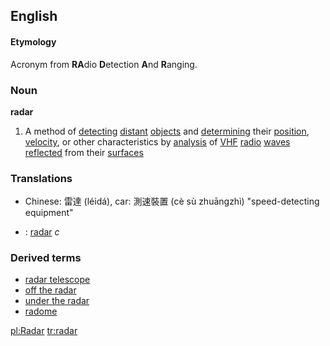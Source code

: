 ==English==
====Etymology====
Acronym from '''RA'''dio '''D'''etection '''A'''nd '''R'''anging.
===Noun===
{{wikipedia}}
'''radar'''
# A method of [[detecting]] [[distant]] [[object]]s and [[determining]] their [[position]], [[velocity]], or other characteristics by [[analysis]] of [[VHF]] [[radio]] [[wave]]s [[reflect]]ed from their [[surface]]s

===Translations===
*Chinese: 雷達 (léidá), car: 測速裝置 (cè sù zhuāngzhì) "speed-detecting equipment"
*{{sv}}: [[radar]] ''c''

===Derived terms===
*[[radar telescope]]
*[[off the radar]]
*[[under the radar]]
*[[radome]]

[[pl:Radar]]
[[tr:radar]]